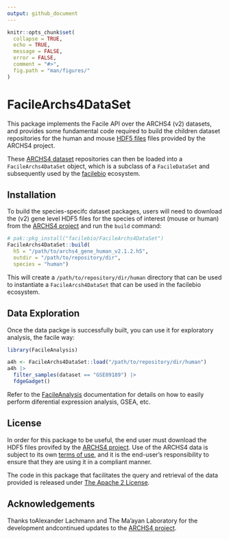 ```yaml
---
output: github_document
---
```


<!-- README.md is generated from README.Rmd. Please edit that file -->

```r
knitr::opts_chunk$set(
  collapse = TRUE,
  echo = TRUE,
  message = FALSE,
  error = FALSE,
  comment = "#>",
  fig.path = "man/figures/"
)
```

# FacileArchs4DataSet

This package implements the Facile API over the ARCHS4 (v2) datasets, and provides some fundamental code required to build the children dataset repositories for the human and mouse [HDF5 files][archs4dl] files provided by the ARCHS4 project.

These [ARCHS4 dataset][archs4] repositories can then be loaded into a `FacileArchs4DataSet` object, which is a subclass of a `FacileDataSet` and subsequently used by the [facilebio][] ecosystem.

## Installation

To build the species-specifc dataset packages, users will need to download the (v2) gene level HDF5 files for the species of interest (mouse or human) from the [ARCHS4 project][archs4dl]
and run the `build` command:

```r
# pak::pkg_install("facilebio/FacileArchs4DataSet")
FacileArchs4DataSet::build(
  h5 = "/path/to/archs4_gene_human_v2.1.2.h5",
  outdir = "/path/to/repository/dir",
  species = "human")
```

This will create a `/path/to/repository/dir/human` directory that can be used to instantiate a `FacileArcsh4DataSet` that can be used in the facilebio ecosystem.

## Data Exploration

Once the data packge is successfully built, you can use it for exploratory analysis, the facile way:

```r
library(FacileAnalysis)

a4h <- FacileArchs4DataSet::load("/path/to/repository/dir/human")
a4h |>
  filter_samples(dataset == "GSE89189") |>
  fdgeGadget()
```

Refer to the [FacileAnalysis][] documentation for details on how to easily
perform diferential expression analysis, GSEA, etc.

## License

In order for this package to be useful, the end user must download the HDF5 files provifed by the [ARCHS4 project][archs4dl]. Use of the ARCHS4 data is subject to its own [terms of use][archs4tos], and it is the end-user's responsibility to ensure that they are using it in a compliant manner.

The code in this package that facilitates the query and retrieval of the data provided is released under [The Apache 2 License][apache2].

## Acknowledgements

Thanks toAlexander Lachmann and The Ma’ayan Laboratory for the development andcontinued updates to the [ARCHS4 project][archs4].

[archs4]: https://maayanlab.cloud/archs4/index.html
[archs4dl]: https://maayanlab.cloud/archs4/download.html
[archs4tos]: https://maayanlab.cloud/archs4/help.html
[FacileAnalysis]: https://facilebio.github.io/FacileAnalysis/
[facilebio]: https://facile.bio/
[apache2]: https://www.apache.org/licenses/LICENSE-2.0